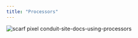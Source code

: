 ```yaml
---
title: "Processors"
---
```



<DocCardList/>

![scarf pixel conduit-site-docs-using-processors](https://static.scarf.sh/a.png?x-pxid=02ff4382-6501-4410-b523-fa8e7f879b00)